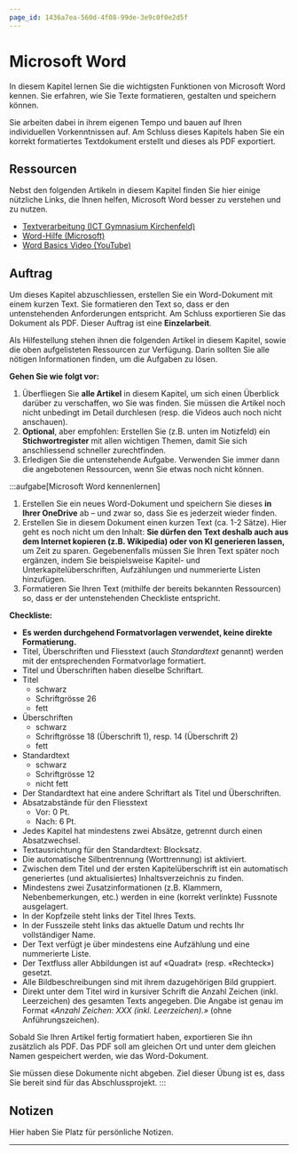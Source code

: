 ```yaml
---
page_id: 1436a7ea-560d-4f08-99de-3e9c0f0e2d5f
---
```



# Microsoft Word
In diesem Kapitel lernen Sie die wichtigsten Funktionen von Microsoft Word kennen. Sie erfahren, wie Sie Texte formatieren, gestalten und speichern können.

Sie arbeiten dabei in ihrem eigenen Tempo und bauen auf Ihren individuellen Vorkenntnissen auf. Am Schluss dieses Kapitels haben Sie ein korrekt formatiertes Textdokument erstellt und dieses als PDF exportiert.

## Ressourcen
Nebst den folgenden Artikeln in diesem Kapitel finden Sie hier einige nützliche Links, die Ihnen helfen, Microsoft Word besser zu verstehen und zu nutzen.
- [Textverarbeitung (ICT Gymnasium Kirchenfeld)](https://ict.mygymer.ch/textverarbeitung/)
- [Word-Hilfe (Microsoft)](https://support.microsoft.com/de-de/word)
- [Word Basics Video (YouTube)](https://www.youtube.com/watch?v=WawYp-_oRBg)

## Auftrag
Um dieses Kapitel abzuschliessen, erstellen Sie ein Word-Dokument mit einem kurzen Text. Sie formatieren den Text so, dass er den untenstehenden Anforderungen entspricht. Am Schluss exportieren Sie das Dokument als PDF. Dieser Auftrag ist eine **Einzelarbeit**.

Als Hilfestellung stehen ihnen die folgenden Artikel in diesem Kapitel, sowie die oben aufgelisteten Ressourcen zur Verfügung. Darin sollten Sie alle nötigen Informationen finden, um die Aufgaben zu lösen.

**Gehen Sie wie folgt vor:**

1. Überfliegen Sie **alle Artikel** in diesem Kapitel, um sich einen Überblick darüber zu verschaffen, wo Sie was finden. Sie müssen die Artikel noch nicht unbedingt im Detail durchlesen (resp. die Videos auch noch nicht anschauen).
2. **Optional**, aber empfohlen: Erstellen Sie (z.B. unten im Notizfeld) ein **Stichwortregister** mit allen wichtigen Themen, damit Sie sich anschliessend schneller zurechtfinden.
3. Erledigen Sie die untenstehende Aufgabe. Verwenden Sie immer dann die angebotenen Ressourcen, wenn Sie etwas noch nicht können.

:::aufgabe[Microsoft Word kennenlernen]
<TaskState id="843b4030-fe39-4009-a734-eb4bdc55e32e" />
1. Erstellen Sie ein neues Word-Dokument und speichern Sie dieses **in Ihrer OneDrive** ab – und zwar so, dass Sie es jederzeit wieder finden.
2. Erstellen Sie in diesem Dokument einen kurzen Text (ca. 1-2 Sätze). Hier geht es noch nicht um den Inhalt: **Sie dürfen den Text deshalb auch aus dem Internet kopieren (z.B. Wikipedia) oder von KI generieren lassen,** um Zeit zu sparen. Gegebenenfalls müssen Sie Ihren Text später noch ergänzen, indem Sie beispielsweise Kapitel- und Unterkapitelüberschriften, Aufzählungen und nummerierte Listen hinzufügen.
3. Formatieren Sie Ihren Text (mithilfe der bereits bekannten Ressourcen) so, dass er der untenstehenden Checkliste entspricht.

**Checkliste:**
- **Es werden durchgehend Formatvorlagen verwendet, keine direkte Formatierung.**
- Titel, Überschriften und Fliesstext (auch _Standardtext_ genannt) werden mit der entsprechenden Formatvorlage formatiert.
- Titel und Überschriften haben dieselbe Schriftart.
- Titel
  - schwarz
  - Schriftgrösse 26
  - fett
- Überschriften
  - schwarz
  - Schriftgrösse 18 (Überschrift 1), resp. 14 (Überschrift 2)
  - fett
- Standardtext
  - schwarz
  - Schriftgrösse 12
  - nicht fett
- Der Standardtext hat eine andere Schriftart als Titel und Überschriften.
- Absatzabstände für den Fliesstext
  - Vor: 0 Pt.
  - Nach: 6 Pt.
- Jedes Kapitel hat mindestens zwei Absätze, getrennt durch einen Absatzwechsel.
- Textausrichtung für den Standardtext: Blocksatz.
- Die automatische Silbentrennung (Worttrennung) ist aktiviert.
- Zwischen dem Titel und der ersten Kapitelüberschrift ist ein automatisch generiertes (und aktualisiertes) Inhaltsverzeichnis zu finden.
- Mindestens zwei Zusatzinformationen (z.B. Klammern, Nebenbemerkungen, etc.) werden in eine (korrekt verlinkte) Fussnote ausgelagert.
- In der Kopfzeile steht links der Titel Ihres Texts.
- In der Fusszeile steht links das aktuelle Datum und rechts Ihr vollständiger Name.
- Der Text verfügt je über mindestens eine Aufzählung und eine nummerierte Liste.
- Der Textfluss aller Abbildungen ist auf «Quadrat» (resp. «Rechteck») gesetzt.
- Alle Bildbeschreibungen sind mit ihrem dazugehörigen Bild gruppiert.
- Direkt unter dem Titel wird in kursiver Schrift die Anzahl Zeichen (inkl. Leerzeichen) des gesamten Texts angegeben. Die Angabe ist genau im Format _«Anzahl Zeichen: XXX (inkl. Leerzeichen).»_ (ohne Anführungszeichen).

Sobald Sie Ihren Artikel fertig formatiert haben, exportieren Sie ihn zusätzlich als PDF. Das PDF soll am gleichen Ort und unter dem gleichen Namen gespeichert werden, wie das Word-Dokument.

Sie müssen diese Dokumente nicht abgeben. Ziel dieser Übung ist es, dass Sie bereit sind für das Abschlussprojekt.
:::

## Notizen
Hier haben Sie Platz für persönliche Notizen.
<QuillV2 id="db87e907-718f-4bd0-9e41-9fcf78d230ae" />

---
